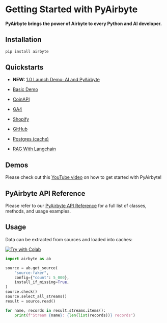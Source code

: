 
# Getting Started with PyAirbyte

**PyAirbyte brings the power of Airbyte to every Python and AI developer.**

## Installation

```bash
pip install airbyte
```

## Quickstarts

* **NEW:** [1.0 Launch Demo: AI and PyAirbyte](https://colab.research.google.com/github/airbytehq/quickstarts/blob/main/pyairbyte_notebooks/AI%20ChatBot%20-%201.0%20Launch%20Demo.ipynb)


* [Basic Demo](https://github.com/airbytehq/quickstarts/blob/main/pyairbyte_notebooks/PyAirbyte_Basic_Features_Demo.ipynb)
* [CoinAPI](https://github.com/airbytehq/quickstarts/blob/main/pyairbyte_notebooks/PyAirbyte_CoinAPI_Demo.ipynb)
* [GA4](https://github.com/airbytehq/quickstarts/blob/main/pyairbyte_notebooks/PyAirbyte_GA4_Demo.ipynb)
* [Shopify](https://github.com/airbytehq/quickstarts/blob/main/pyairbyte_notebooks/PyAirbyte_Shopify_Demo.ipynb)
* [GitHub](https://github.com/airbytehq/quickstarts/blob/main/pyairbyte_notebooks/PyAirbyte_Github_Incremental_Demo.ipynb)
* [Postgres (cache)](https://github.com/airbytehq/quickstarts/blob/main/pyairbyte_notebooks/PyAirbyte_Postgres_Custom_Cache_Demo.ipynb)
* [RAG With Langchain](https://github.com/airbytehq/quickstarts/blob/main/pyairbyte_notebooks/PyAirbyte_Document_Creation_RAG_with_Langchain_Demo.ipynb)

## Demos

Please check out this [YouTube video](https://youtu.be/tUTE-csnwCI) on how to get started with PyAirbyte!

## PyAirbyte API Reference

Please refer to our [PyAirbyte API Reference](https://airbytehq.github.io/PyAirbyte/index.html) for
a full list of classes, methods, and usage examples.

## Usage

Data can be extracted from sources and loaded into caches:

<a href="https://colab.research.google.com/github/airbytehq/quickstarts/blob/master/pyairbyte_notebooks/PyAirbyte_Basic_Features_Demo.ipynb" target="_parent"><img src="https://img.shields.io/badge/-Try%20with%20Colab-grey?logo=googlecolab" alt="Try with Colab"/></a>

```python
import airbyte as ab

source = ab.get_source(
    "source-faker",
    config={"count": 5_000},
    install_if_missing=True,
)
source.check()
source.select_all_streams()
result = source.read()

for name, records in result.streams.items():
    print(f"Stream {name}: {len(list(records))} records")
```
